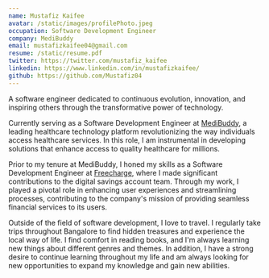 ```yaml
---
name: Mustafiz Kaifee
avatar: /static/images/profilePhoto.jpeg
occupation: Software Development Engineer
company: MediBuddy
email: mustafizkaifee04@gmail.com
resume: /static/resume.pdf
twitter: https://twitter.com/mustafiz_kaifee
linkedin: https://www.linkedin.com/in/mustafizkaifee/
github: https://github.com/Mustafiz04
---
```


A software engineer dedicated to continuous evolution, innovation, and inspiring others through the transformative power of technology.

Currently serving as a Software Development Engineer at [MediBuddy](https://www.medibuddy.in/), a leading healthcare technology platform revolutionizing the way individuals access healthcare services. In this role, I am instrumental in developing solutions that enhance access to quality healthcare for millions.

Prior to my tenure at MediBuddy, I honed my skills as a Software Development Engineer at [Freecharge](https://freecharge.in/), where I made significant contributions to the digital savings account team. Through my work, I played a pivotal role in enhancing user experiences and streamlining processes, contributing to the company's mission of providing seamless financial services to its users.

Outside of the field of software development, I love to travel. I regularly take trips throughout Bangalore to find hidden treasures and experience the local way of life. I find comfort in reading books, and I'm always learning new things about different genres and themes. In addition, I have a strong desire to continue learning throughout my life and am always looking for new opportunities to expand my knowledge and gain new abilities.
